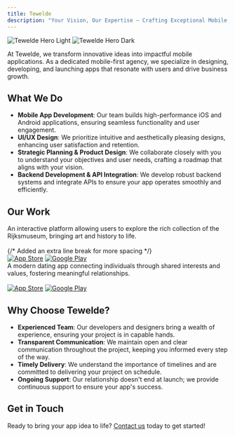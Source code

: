 ```yaml
---
title: Tewelde
description: "Your Vision, Our Expertise — Crafting Exceptional Mobile Experiences"
---
```


<img
  className="block dark:hidden"
  src="/images/hero-light.png"
  alt="Tewelde Hero Light"
/>
<img
  className="hidden dark:block"
  src="/images/hero-dark.png"
  alt="Tewelde Hero Dark"
/>

At Tewelde, we transform innovative ideas into impactful mobile applications. As a dedicated mobile-first agency, we specialize in designing, developing, and launching apps that resonate with users and drive business growth.

## What We Do

- **Mobile App Development**: Our team builds high-performance iOS and Android applications, ensuring seamless functionality and user engagement.
- **UI/UX Design**: We prioritize intuitive and aesthetically pleasing designs, enhancing user satisfaction and retention.
- **Strategic Planning & Product Design**: We collaborate closely with you to understand your objectives and user needs, crafting a roadmap that aligns with your vision.
- **Backend Development & API Integration**: We develop robust backend systems and integrate APIs to ensure your app operates smoothly and efficiently.

## Our Work

<CardGroup cols={2}>
  <Card
    title="Rijksmuseum"
    icon="palette"
  >
    An interactive platform allowing users to explore the rich collection of the Rijksmuseum, bringing art and history to life.
    <br />
    <br /> {/* Added an extra line break for more spacing */}
    <div style={{ display: 'flex', alignItems: 'center' }}>
      <a href="https://apps.apple.com/ca/app/heirloom-gallery/id6504533291" target="_blank" rel="noopener noreferrer" style={{ display: 'inline-block', outline: 'none', textDecoration: 'none', maxWidth: '240px' }}><img src="/images/app-store-blk.svg" alt="App Store" style={{width: '180px', verticalAlign: 'middle', marginRight: '0.25em', pointerEvents: 'none'}} /></a>
      <a href="https://play.google.com/store/apps/details?id=com.tewelde.rijksmuseum&utm_source=github" target="_blank" rel="noopener noreferrer" style={{ display: 'inline-block', outline: 'none', textDecoration: 'none', maxWidth: '240px' }}><img src="/images/play-store.png" alt="Google Play" style={{width: '195px', verticalAlign: 'middle', marginRight: '0.25em', pointerEvents: 'none'}} /></a>
    </div>
  </Card>
  <Card
    title="Qelebeet"
    icon="heart"
  >
    A modern dating app connecting individuals through shared interests and values, fostering meaningful relationships.
    <br />
    <br />
    <div style={{ display: 'flex', alignItems: 'center' }}>
      <a href="https://testflight.apple.com/join/vqSaPKzt" target="_blank" rel="noopener noreferrer" style={{ display: 'inline-block', outline: 'none', textDecoration: 'none', maxWidth: '240px' }}><img src="/images/app-store-blk.svg" alt="App Store" style={{width: '180px', verticalAlign: 'middle', marginRight: '0.25em', pointerEvents: 'none'}} /></a>
      <a href="https://play.google.com/store/apps/details?id=com.tewelde.qelebeet&hl=en_US" target="_blank" rel="noopener noreferrer" style={{ display: 'inline-block', outline: 'none', textDecoration: 'none', maxWidth: '240px' }}><img src="/images/play-store.png" alt="Google Play" style={{width: '195px', verticalAlign: 'middle', marginRight: '0.25em', pointerEvents: 'none'}} /></a>
    </div>
  </Card>
</CardGroup>

## Why Choose Tewelde?

- **Experienced Team**: Our developers and designers bring a wealth of experience, ensuring your project is in capable hands.
- **Transparent Communication**: We maintain open and clear communication throughout the project, keeping you informed every step of the way.
- **Timely Delivery**: We understand the importance of timelines and are committed to delivering your project on schedule.
- **Ongoing Support**: Our relationship doesn't end at launch; we provide continuous support to ensure your app's success.

## Get in Touch

Ready to bring your app idea to life? <a href="mailto:info@tewelde.org">Contact us</a> today to get started!
